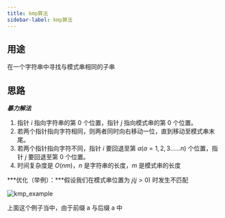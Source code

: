 ```yaml
---
title: kmp算法
sidebar-label: kmp算法
---
```


## 用途
在一个字符串中寻找与模式串相同的子串

## 思路
***暴力解法***
1. 指针 $i$ 指向字符串的第 0 个位置，指针 $j$ 指向模式串的第 0 个位置。
2. 若两个指针指向字符相同，则两者同时向右移动一位，直到移动至模式串末尾。
3. 若两个指针指向字符不同，指针 $i$ 要回退至第 $a(a = 1, 2, 3......n)$ 个位置，指针 $j$ 要回退至第 0 个位置。
4. 时间复杂度是 $O(nm)$，$n$ 是字符串的长度，$m$ 是模式串的长度

***优化（举例）：***假设我们在模式串位置为 $j(j > 0)$ 时发生不匹配

![kmp_example](./_img_/kmp.png)

上面这个例子当中，由于前缀 a 与后缀 a 中